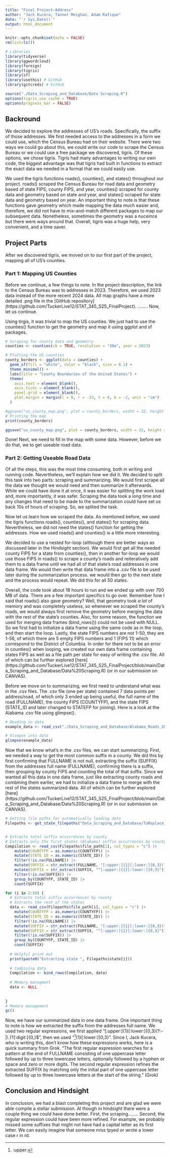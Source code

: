 ```yaml
---
title: "Final Project-Address"
author: "Jack Kucera, Tanner Meighan, Adam Rafique"
date: "`r Sys.Date()`"
output: html_document
---
```


```r
knitr::opts_chunk$set(echo = FALSE)
rm(list=ls())

# Libraries
library(tidyverse)
library(ggwordcloud)
library(foreign)
library(tigris)
library(sf)
library(usethis) # GitHub
library(gitcreds) # GitHub

source("./Data_Scraping_and_Database/Data Scraping.R")
options(tigris_use_cache = TRUE)
options(progress_bar = FALSE)
```

## Backround

We decided to explore the addresses of US's roads. Specifically, the suffix of those addresses. We first needed access to the addresses in a form we could use, which the Census Bureau had on their website. There were two ways we could go about this, we could write our code to scrape the Census Bureau or we could use a free package we discovered, tigris. Of these options, we chose tigris. Tigris had many advantages to writing our own code, the biggest advantage was that tigris had built in functions to extract the exact data we needed in a format that we could easily use. 

We used the tigris functions roads(), counties(), and states() throughout our project. roads() scraped the Census Bureau for road data and geometry based of state FIPS, county FIPS, and year, counties() scraped for county data and geometry based on state and year, and states() scraped for state data and geometry based on year. An important thing to note is that these functions gave geometry which made mapping the data much easier and, therefore, we did not have to mix-and-match different packages to map our subsequent data. Nonetheless, sometimes the geometry was a nuceince but there were ways around that. Overall, tigris was a huge help, very convenient, and a time saver.


## Project Parts

After we discovered tigris, we moved on to our first part of the project, mapping all of US's counties.


### Part 1: Mapping US Counties

Before we continue, a few things to note. In the project description, the link to the Census Bureau was to addresses in 2023. Therefore, we used 2023 data instead of the more recent 2024 data. All map graphs have a more detailed .png file in the [GitHub repository] (https://github.com/TuckerLive12/STAT_345_S25_FinalProject). ........ Now, let us continue.

Using tirgis, it was trivial to map the US counties. We just had to use the counties() function to get the geometry and map it using ggplot and sf packages.

```r
# Scraping for county data and geometry
counties <- counties(cb = TRUE, resolution = "20m", year = 2023)  

# Plotting the US counties
county_borders <- ggplot(data = counties) +
  geom_sf(fill = "white", color = "black", size = 0.1) +
  theme_minimal() +
  labs(title = "County Boundaries of the United States") +
  theme(
    axis.text = element_blank(),
    axis.ticks = element_blank(),
    panel.grid = element_blank(),
    plot.margin = margin(l = 0, r = -33, t = 0, b = -2, unit = "cm")
  )

#ggsave("us_county_map.png", plot = county_borders, width = 32, height = 20, dpi = 600)
# Printing the map
print(county_borders)
```

```r
ggsave("us_county_map.png", plot = county_borders, width = 32, height = 20, dpi = 600)
```


Done! Next, we need to fill in the map with some data. However, before we do that, we to get useable road data.


### Part 2: Getting Useable Road Data

Of all the steps, this was the most time consuming, both in writing and running code. Nevertheless, we'll explain how we did it. We decided to split this task into two parts: scraping and summarizing. We would first scrape all the data we thought we would need and then summarize it afterwards. While we could have done it at once, it was easier for splitting the work load and, more importantly, it was safer. Scraping the data took a *long* time and any changes that need to be made to the summarization could have set us back 10s of hours of scraping. So, we splited the task.

Now let us learn how we scraped the data. As mentioned before, we used the tigris functions roads(), counties(), and states() for scraping data. Nevertheless, we did not need the states() function for getting the addresses. How we used roads() and counties() is a little more interesting. 

We decided to use a nested for-loop (although there are better ways as discussed later in the Hindsight section). We would first get all the needed county FIPS for a state from counties(), then in another for-loop we would use those FIPS in roads() to scrape a county's roads and reiteratively add them to a data frame until we had all of that state's road addresses in one data frame. We would then write that data frame into a .csv file to be used later during the summarization process. we would then go to the next state and the process would repeat. We did this for all 50 states.

Overall, the code took about 18 hours to run and we ended up with over 700 MB of data. There are a few important specifics to go over. Remember how I said that roads() also gave geometry? Well, that geometry took *a lot* of memory and was completely useless, so whenever we scraped the county's roads, we would always first remove the geometry before merging the data with the rest of the state's counties. Also, for some reason, the function we used for merging data frames (bind_rows()) could not be used with NULL. So we first had to initialize a data frame using the same code as in the loop, and then start the loop. Lastly, the state FIPS numbers are not 1-50, they are 1-56, of which there are 5 empty FIPS numbers and 1 (FIPS 11) which correspond to the District of Columbia. In order for there not to be an error in counties() when looping, we created our own data frame containing states FIPS as well as a file path per state for easy of writing the .csv file. All of which can be further explored [here] (https://github.com/TuckerLive12/STAT_345_S25_FinalProject/blob/main/Data_Scraping_and_Database/Data%20Scraping.R) (or in our submission on CANVAS).

Before we move on to summarizing, we first need to understand what was in the .csv files. The .csv file (one per state) contained 7 data points per address/road, of which only 3 ended up being useful, the full name of the road (FULLNAME), the county FIPS (COUNTYFP), and the state FIPS (STATE_ID and later changed to STATEFP for joining). Here is a look at the Alabama .csv file using glimpse().

```r
# Reading in data
example_data <- read_csv("./Data_Scraping_and_Database/Alabama_Roads_2023.csv", col_types = "ccccccd")

# Glimpse into data
glimpse(example_data)
```


Now that we know what's in the .csv files, we can start summarizing. First, we needed a way to get the most common suffix in a county. We did this by first confirming that FULLNAME is not null, extracting the suffix (SUFFIX) from the addresses full name (FULLNAME), confirming there is a suffix, then grouping by county FIPS and counting the total of that suffix. Since we wanted all this data in one data frame, just like extracting county roads and combining them earlier, we had to initialize a data frame to merge with the rest of the states summarized data. All of which can be further explored [here] (https://github.com/TuckerLive12/STAT_345_S25_FinalProject/blob/main/Data_Scraping_and_Database/Data%20Scraping.R) (or in our submission on CANVAS).

```r
# Getting file paths for automatically loading data
Filepaths <- get_state_filepaths("Data_Scraping_and_Database/ToReplace_Roads_2023.csv")


# Extracts total suffix occurrences by county
# Extracts only the first states (Alabama) suffix occurrences by county
Compilation <- read_csv(Filepaths$file_path[1], col_types = "c") |>
    mutate(COUNTYFP = as.numeric(COUNTYFP)) |>
    mutate(STATE_ID = as.numeric(STATE_ID)) |>
    filter(!is.na(FULLNAME)) |>
    mutate(SUFFIX = str_extract(FULLNAME, "[:upper:]{1}[:lower:]{0,3}(?:-|\\ )?[:digit:]{0,}$")) |>
    mutate(SUFFIX = str_extract(SUFFIX, "^[:upper:]{1}[:lower:]{0,3}")) |>
    filter(!is.na(SUFFIX)) |>
    group_by(COUNTYFP, STATE_ID) |>
    count(SUFFIX)

for (i in 2:50) {
  # Extracts total suffix occurrences by county
  # Extracts the rest of the states
  data <- read_csv(Filepaths$file_path[i], col_types = "c") |>
    mutate(COUNTYFP = as.numeric(COUNTYFP)) |>
    mutate(STATE_ID = as.numeric(STATE_ID)) |>
    filter(!is.na(FULLNAME)) |>
    mutate(SUFFIX = str_extract(FULLNAME, "[:upper:]{1}[:lower:]{0,3}(?:-|\\ )?[:digit:]{0,}$")) |>
    mutate(SUFFIX = str_extract(SUFFIX, "^[:upper:]{1}[:lower:]{0,3}")) |>
    filter(!is.na(SUFFIX)) |>
    group_by(COUNTYFP, STATE_ID) |>
    count(SUFFIX)
  
  # Helpful print out
  print(paste0("Extracting state ", Filepaths$state[i]))
  
  # Combining data
  Compilation <- bind_rows(Compilation, data)
  
  # Memory managment
  data <- NULL
  
  
}
# Memory management
gc()
```

Now, we have our summarized data in one data frame. One important thing to note is how we extracted the suffix from the addresses full name. We used two regular expressions, we first applied "[:upper:]{1}[:lower:]{0,3}(?:-|\\ )?[:digit:]{0,}$", then we used "^[:upper:]{1}[:lower:]{0,3}". Since I, Jack Kucera, who is writing this, don't know how these expressions works, here is a quick summary from Grok. "The first regular expression searches for a pattern at the end of FULLNAME consisting of one uppercase letter followed by up to three lowercase letters, optionally followed by a hyphen or space and zero or more digits. The second regular expression refines the extracted SUFFIX by matching only the initial part of one uppercase letter followed by up to three lowercase letters at the start of the string." (Grok)


## Conclusion and Hindsight

In conclusion, we had a blast completing this project and are glad we were able compile a stellar submission. Al though in hindsight there were a couple thing we could have done better. First, the scraping........ Second, the regular expression could have been more refined. For example, we probably missed some suffixes that might not have had a capital letter as its first letter. We can easily imagine that someone miss tpyed or wrote a lower case r in rd.


